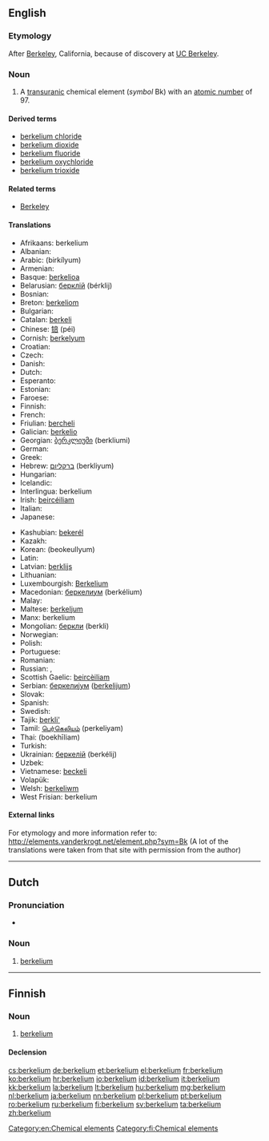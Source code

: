 {{also|Berkelium}}
==English==
{{elements|Bk|curium|Cm|californium|Cf}}

===Etymology===
After [[Berkeley]], California, because of discovery at [[w:UC Berkeley|UC Berkeley]].

===Noun===
{{en-noun|-}}
{{wikipedia}}

# A [[transuranic]] chemical element (''symbol'' Bk) with an [[atomic number]] of 97.

====Derived terms====
* [[berkelium chloride]]
* [[berkelium dioxide]]
* [[berkelium fluoride]]
* [[berkelium oxychloride]]
* [[berkelium trioxide]]

====Related terms====
* [[w:Berkeley, California|Berkeley]]

====Translations====
{{trans-top|transuranic chemical element}}
* Afrikaans: berkelium
* Albanian: {{t-|sq|berkelium|xs=Albanian}}
* Arabic: {{Arab|[[بركليوم]]}} (birkílyum) {{m}}
* Armenian: {{t-|hy|բերկլիում|tr=berklium}}
* Basque: [[berkelioa]]
* Belarusian: [[берклiй]] (bérklij) {{m}}
* Bosnian: {{t-|bs|berkelij}}
* Breton: [[berkeliom]]
* Bulgarian: {{t-|bg|берклий|m|tr=bérklij}}
* Catalan: [[berkeli]]
* Chinese: [[锫]] (péi)
* Cornish: [[berkelyum]]
* Croatian: {{t+|hr|berkelij}}
* Czech: {{t+|cs|berkelium}}
* Danish: {{t-|da|berkelium}}
* Dutch: {{t+|nl|berkelium|n}}
* Esperanto: {{t-|eo|berkelio|xs=Esperanto}}
* Estonian: {{t-|et|berkeelium}}
* Faroese: {{t-|fo|berkelium|xs=Faroese}}
* Finnish: {{t+|fi|berkelium}}
* French: {{t+|fr|berkélium|m}}
* Friulian: [[bercheli]]
* Galician: [[berkelio]]
* Georgian: [[ბერკლიუმი]] (berkliumi)
* German: {{t+|de|Berkelium|n}}
* Greek: {{t+|el|μπερκέλιο|n|tr=berkélio}}
* Hebrew: [[ברקליום]] (berkliyum)
* Hungarian: {{t+|hu|berkélium}}
* Icelandic: {{t+|is|berkelín}}
* Interlingua: berkelium
* Irish: [[beircéiliam]]
* Italian: {{t+|it|berkelio|m}}
* Japanese: {{t+|ja|バークリウム|tr=bākuriumu}}
{{trans-mid}}
* Kashubian: [[bekerél]]
* Kazakh: {{t-|kk|беркелий|tr=berkelii|sc=Cyrl|xs=Kazakh}}
* Korean: {{t+|ko|버클륨|sc=Hang}} (beokeullyum)
* Latin: {{t+|la|berkelium}}
* Latvian: [[berklijs]]
* Lithuanian: {{t+|lt|berklis|xs=Lithuanian}}
* Luxembourgish: [[Berkelium]]
* Macedonian: [[беркелиум]] (berkélium) {{m}}
* Malay: {{t-|ms|berkelium|xs=Malay}}
* Maltese: [[berkeljum]]
* Manx: berkelium
* Mongolian: [[беркли]] (berkli)
* Norwegian: {{t-|no|berkelium}}
* Polish: {{t+|pl|berkel|m}}
* Portuguese: {{t+|pt|berquélio|m}}
* Romanian: {{t+|ro|berkeliu|n}}
* Russian: {{t-|ru|беркелий|m|tr=berkélij}}, {{t+|ru|берклий|m|tr=bérklij}}
* Scottish Gaelic: [[beircèiliam]]
* Serbian: [[беркелиjум]] ([[berkelijum]]) {{m}}
* Slovak: {{t-|sk|berkelium}}
* Spanish: {{t+|es|berkelio|m}}
* Swedish: {{t+|sv|berkelium}}
* Tajik: [[berkli']]
* Tamil: [[பெர்கெலியம்]] (perkeliyam)
* Thai: {{Thai|[[เบอร์คีเลียม]]}} (boekhīliam)
* Turkish: {{t+|tr|berkelyum}}
* Ukrainian: [[беркелiй]] (berkélij) {{m}}
* Uzbek: {{t-|uz|берклий|tr=berkliy|sc=Cyrl|xs=Uzbek}}
* Vietnamese: [[beckeli]]
* Volapük: {{t|vo|berkelin|xs=Volapük}}
* Welsh: [[berkeliwm]]
* West Frisian: berkelium
{{trans-bottom}}

====External links====
For etymology and more information refer to:
http://elements.vanderkrogt.net/element.php?sym=Bk
(A lot of the translations were taken from that site with permission from the author)

[[Category:en:Chemical elements]]

----

==Dutch==
{{wikipedia|lang=nl}}
{{elements|Bk|curium|Cm|californium|Cf|lang=nl}}

===Pronunciation===
* {{audio|Nl-berkelium.ogg|Audio}}

===Noun===
{{nl-noun|n|-|-}}

# [[#English|berkelium]]

----

==Finnish==
{{wikipedia|lang=fi}}

===Noun===
{{fi-noun}}

# [[#English|berkelium]]

====Declension====
{{fi-decl-tuoli|berkelium|nopl=1}}

[[Category:fi:Chemical elements]]

[[cs:berkelium]]
[[de:berkelium]]
[[et:berkelium]]
[[el:berkelium]]
[[fr:berkelium]]
[[ko:berkelium]]
[[hr:berkelium]]
[[io:berkelium]]
[[id:berkelium]]
[[it:berkelium]]
[[kk:berkelium]]
[[la:berkelium]]
[[lt:berkelium]]
[[hu:berkelium]]
[[mg:berkelium]]
[[nl:berkelium]]
[[ja:berkelium]]
[[nn:berkelium]]
[[pl:berkelium]]
[[pt:berkelium]]
[[ro:berkelium]]
[[ru:berkelium]]
[[fi:berkelium]]
[[sv:berkelium]]
[[ta:berkelium]]
[[zh:berkelium]]